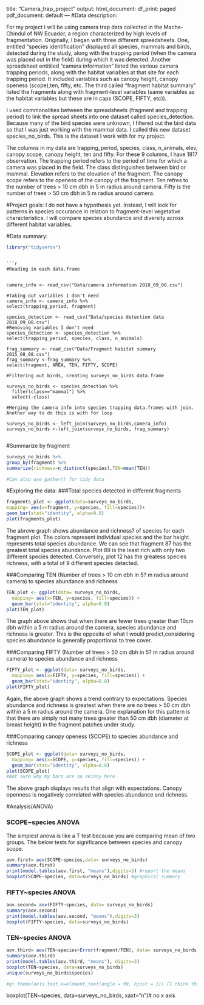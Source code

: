 
title: "Camera_trap_project"
output:
  html_document:
    df_print: paged
  pdf_document: default
---
#Data description:

For my project I will be using camera trap data collected in the Mache-Chindul of NW Ecuador, a region characterized by high levels of fragmentation. Originally, I began with three different spreedsheets. One, entitled "species identification" displayed all species, mammals and birds, detected during the study, along with the trapping period (when the camera was placed out in the field) during which it was detected. Another spreadsheet entitiled "camera information" listed the various camera trapping periods, along with the habitat variables at that site for each trapping period. It included variables such as canopy height, canopy openess (scope),ten, fifty, etc. The third called "fragment habitat summary" listed the fragments along with fragment-level variables (same variables as the habitat variables but these are in caps (SCOPE, FIFTY, etc)). 

I used commonalities between the spreadsheets (fragment and trapping period) to link the spread sheets into one dataset called species_detection. Because many of the bird species were unknown, I filtered out the bird data so that I was just working with the mammal data. I called this new dataset species_no_birds. This is the dataset I work with for my project. 

The columns in my data are trapping_period, species, class, n_animals, elev, canopy scope, canopy height, ten and fifty. For these 9 columns, I have 1817 observation. The trapping period refers to the period of time for which a camera was placed in the field. The class distinguishes between bird or mammal. Elevation refers to the elevation of the fragment. The canopy scope refers to the openess of the canopy of the fragment. Ten refres to the number of trees > 10 cm dbh in 5 m radius around camera. Fifty is the number of trees > 50 cm dbh in 5 m radius around camera.

#Project goals:
I do not have a hypothesis yet. Instead, I will look for patterns in species occurance in relation to fragment-level vegetative characteristics. I will compare species abundance and diversity across different habitat variables. 

#Data summary:
```{r}
library("tidyverse")

```

```

```{r}
#Reading in each data.frame


camera_info <- read_csv("Data/camera information 2018_09_08.csv")

#Taking out variables I don't need
camera_info <- camera_info %>% 
select(trapping_period, fragment)

species_detection <- read_csv("Data/species detection data 2018_09_08.csv")
#Removing variables I don't need
species_detection <- species_detection %>% 
select(trapping_period, species, class, n_animals)

frag_summary <- read_csv("Data/Fragment habitat summary 2015_08_08.csv")
frag_summary <-frag_summary %>% 
select(fragment, AREA, TEN, FIFTY, SCOPE)

#Filtering out birds, creating surveys_no_birds data.frame

surveys_no_birds <- species_detection %>%
  filter(class=="mammal") %>% 
  select(-class)
  
#Merging the camera info into species trapping data.frames with join. Another way to do this is with for loop

surveys_no_birds <- left_join(surveys_no_birds,camera_info)
surveys_no_birds <-left_join(surveys_no_birds, frag_summary)


```

#Summarize by fragment 
```{r}
surveys_no_birds %>% 
group_by(fragment) %>% 
summarize(richness=n_distinct(species),TEN=mean(TEN))

#Can also use gather() for tidy data  
```

#Exploring the data:
###Total species detected in different fragments 
```{r}
fragments_plot <- ggplot(data=surveys_no_birds,
mapping= aes(x=fragment, y=species, fill=species))+
geom_bar(stat="identity", alpha=0.8)
plot(fragments_plot)

```
The abrove graph shows abundance and richness? of species for each fragment plot. The colors represent individual species and the bar height represents total species abundance. We can see that fragment 87 has the greatest total species abundance. Plot 89 is the least rich with only two different species detected. Conversely, plot 12 has the greatess species richness, with a total of 9 different species detected.


###Comparing TEN (Number of trees > 10 cm dbh in 5? m radius around camera) to species abundance and richness
```{r}
TEN_plot <- ggplot(data= surveys_no_birds,
  mapping= aes(x=TEN, y=species, fill=species)) +
  geom_bar(stat="identity", alpha=0.8)
plot(TEN_plot)
```
The graph above shows that when there are fewer trees greater than 10cm dbh within a 5 m radius around the camera, species abundance and richness is greater. This is the opposite of what I would predict,considering species abundance is generally proportional to tree cover.

###Comparing FIFTY (Number of trees > 50 cm dbh in 5? m radius around camera) to species abundance and richness
```{r}
FIFTY_plot <- ggplot(data= surveys_no_birds,
  mapping= aes(x=FIFTY, y=species, fill=species)) +
  geom_bar(stat="identity", alpha=0.8)
plot(FIFTY_plot)
```
Again, the above graph shows a trend contrary to expectations. Species abundance and richness is greatest when there are no trees > 50 cm dbh within a 5 m radius around the camera. One explanation for this pattern is that there are simply not many trees greater than 50 cm dbh (diameter at breast height) in the fragment patches under study. 

###Comparing canopy openess (SCOPE) to species abundance and richness
```{r}
SCOPE_plot <- ggplot(data= surveys_no_birds,
  mapping= aes(x=SCOPE, y=species, fill=species)) +
  geom_bar(stat="identity", alpha=0.8)
plot(SCOPE_plot)
#Not sure why my bars are so skinny here
```
The above graph displays results that align with expectations. Canopy openness is negatively correlated with species abundance and richness.

#Analysis(ANOVA)

### SCOPE~species ANOVA

The simplest anova is like a T test because you are comparing mean of two groups. The below tests for significance between species and canopy scope. 
```{r}
aov.first= aov(SCOPE~species,data= surveys_no_birds)
summary(aov.first)
print(model.tables(aov.first, "means"),digits=3) #report the means
boxplot(SCOPE~species, data=surveys_no_birds) #graphical summary 
```

### FIFTY~species ANOVA

```{r}
aov.second= aov(FIFTY~species, data= surveys_no_birds)
summary(aov.second)
print(model.tables(aov.second, "means"),digits=3)
boxplot(FIFTY~species, data=surveys_no_birds) 

```

### TEN~species ANOVA

```{r}
aov.third= aov(TEN~species+Error(fragment/TEN), data= surveys_no_birds)
summary(aov.third)
print(model.tables(aov.third, "means"), digits=3)
boxplot(TEN~species, data=surveys_no_birds)
unique(surveys_no_birds$species)

#q+ theme(axis.text.x=element_text(angle = 90, hjust = 1)) (I think this is how youcan manipulate the x axis label)

```

boxplot(TEN~species, data=surveys_no_birds, xaxt="n")# no x axis


